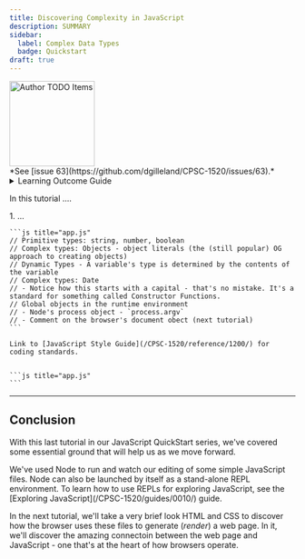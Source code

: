 ```yaml
---
title: Discovering Complexity in JavaScript
description: SUMMARY
sidebar:
  label: Complex Data Types
  badge: Quickstart
draft: true
---
```



<Image src={todo} alt="Author TODO Items" class="float-end ml-3" width="150" />
<Aside title="Work-In-Progress (WIP)" type="caution">
*See [issue 63](https://github.com/dgilleland/CPSC-1520/issues/63).*
</Aside>


<details>
    <summary>Learning Outcome Guide</summary>

    At the end of this tutorial, you should be able to:

    - TBD
</details>

In this tutorial ....


<Steps>
1. ...

    ```js title="app.js"
    // Primitive types: string, number, boolean
    // Complex types: Objects - object literals (the (still popular) OG approach to creating objects)
    // Dynamic Types - A variable's type is determined by the contents of the variable
    // Complex types: Date
    // - Notice how this starts with a capital - that's no mistake. It's a standard for something called Constructor Functions.
    // Global objects in the runtime environment
    // - Node's process object - `process.argv`
    // - Comment on the browser's document obect (next tutorial)
    ```

    Link to [JavaScript Style Guide](/CPSC-1520/reference/1200/) for coding standards.


    ```js title="app.js"
    ```


</Steps>

----

## Conclusion

With this last tutorial in our JavaScript QuickStart series, we've covered some essential ground that will help us as we move forward.

<Aside type="tip">
We've used Node to run and watch our editing of some simple JavaScript files. Node can also be launched by itself as a stand-alone REPL environment. To learn how to use REPLs for exploring JavaScript, see the [Exploring JavaScript](/CPSC-1520/guides/0010/) guide.
</Aside>

In the next tutorial, we'll take a very brief look HTML and CSS to discover how the browser uses these files to generate (*render*) a web page. In it, we'll discover the amazing connectoin between the web page and JavaScript - one that's at the heart of how browsers operate.

